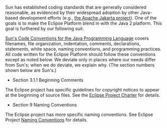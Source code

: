 Sun has established coding standards that are generally considered reasonable, as evidenced by their widespread adoption by other Java-based development efforts (e.g., [http://jakarta.apache.org/ the Apache Jakarta project]). One of the goals is to make the Eclipse Platform blend in with the Java 2 platform. This goal is furthered by our following suit.

[http://java.sun.com/docs/codeconv/index.html Sun's Code Conventions for the Java Programming Language] covers filenames, file organization, indentation, comments, declarations, statements, white space, naming conventions, and programming practices. All code written for the Eclipse Platform should follow these conventions except as noted below. We deviate only in places where our needs differ from Sun's; when we do deviate, we explain why. (The section numbers shown below are Sun's.)


* Section 3.1.1 Beginning Comments
The Eclipse project has specific guidelines for copyright notices to appear at the beginning of source files. See the [http://www.eclipse.org/eclipse/eclipse-charter.html Eclipse Project Charter] for details.

* Section 9 Naming Conventions
The Eclipse project has more specific naming conventions. See Eclipse Project [[Naming Conventions]] for details.
